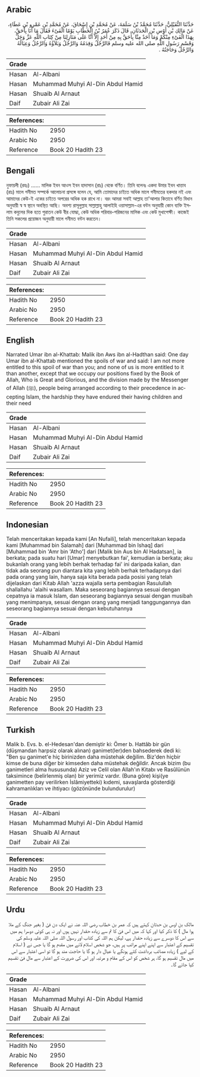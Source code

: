 ## Arabic


<div dir="rtl" lang="ar" style={{fontSize:'larger',backgroundColor:'#f8f9fa',padding:20}}>
حَدَّثَنَا النُّفَيْلِيُّ، حَدَّثَنَا مُحَمَّدُ بْنُ سَلَمَةَ، عَنْ مُحَمَّدِ بْنِ إِسْحَاقَ، عَنْ مُحَمَّدِ بْنِ عَمْرِو بْنِ عَطَاءٍ، عَنْ مَالِكِ بْنِ أَوْسِ بْنِ الْحَدَثَانِ، قَالَ ذَكَرَ عُمَرُ بْنُ الْخَطَّابِ يَوْمًا الْفَىْءَ فَقَالَ مَا أَنَا بِأَحَقَّ، بِهَذَا الْفَىْءِ مِنْكُمْ وَمَا أَحَدٌ مِنَّا بِأَحَقَّ بِهِ مِنْ أَحَدٍ إِلاَّ أَنَّا عَلَى مَنَازِلِنَا مِنْ كِتَابِ اللَّهِ عَزَّ وَجَلَّ وَقَسْمِ رَسُولِ اللَّهِ صلى الله عليه وسلم فَالرَّجُلُ وَقِدَمُهُ وَالرَّجُلُ وَبَلاَؤُهُ وَالرَّجُلُ وَعِيَالُهُ وَالرَّجُلُ وَحَاجَتُهُ ‏.‏
</div>
<div style={{backgroundColor:'#f8f9fa',padding:20, marginBottom: 10}}><table> <thead> <tr> <th>Grade</th> <th></th> </tr> </thead> <tbody> <tr><td>Hasan</td><td>Al-Albani</td></tr><tr><td>Hasan</td><td>Muhammad Muhyi Al-Din Abdul Hamid</td></tr><tr><td>Hasan</td><td>Shuaib Al Arnaut</td></tr><tr><td>Daif</td><td>Zubair Ali Zai</td></tr></tbody></table><table> <thead> <tr> <th>References:</th> <th></th> </tr> </thead> <tbody><tr><td>Hadith No</td><td>2950</td></tr><tr><td>Arabic No</td><td>2950</td></tr><tr><td>Reference</td><td>Book 20 Hadith 23</td></tr></tbody></table></div>

## Bengali


<div dir="ltr" lang="bn" style={{fontSize:'larger',backgroundColor:'#f8f9fa',padding:20}}>
নুফায়লী (রহঃ) ...... মালিক ইবন আওস ইবন হাদাসান (রাঃ) থেকে বর্ণিত। তিনি বলেনঃ একদা উমার ইবন খাত্তাব (রাঃ) মালে গনীমত সম্পর্কে আলোচনা প্রসঙ্গে বলেন যে, আমি তোমাদের চাইতে অধিক মালে গনীমতের হকদার নই এবং আমাদের কেউ-ই একের চাইতে অপরের অধিক হক রাখে না। বরং আমরা সবাই আল্লাহ তা'আলার কিতাবে বর্ণিত বিধান অনুযায়ী স্ব স্ব স্থানে অবস্থিত আছি। অবশ্য রাসূলুল্লাহ সাল্লাল্লাহু আলাইহি ওয়াসাল্লাম-এর বন্টন অনুযায়ী কোন ব্যক্তি ইসলাম কবুলের দিক হতে পুরাতন কেউ বীর যোদ্ধা, কেউ অধিক পরিবার-পরিজনের মালিক এবং কেউ মুখাপেক্ষী। কাজেই তিনি সকলের প্রয়োজন অনুযায়ী মালে গনীমত বন্টন করতেন।
</div>
<div style={{backgroundColor:'#f8f9fa',padding:20, marginBottom: 10}}><table> <thead> <tr> <th>Grade</th> <th></th> </tr> </thead> <tbody> <tr><td>Hasan</td><td>Al-Albani</td></tr><tr><td>Hasan</td><td>Muhammad Muhyi Al-Din Abdul Hamid</td></tr><tr><td>Hasan</td><td>Shuaib Al Arnaut</td></tr><tr><td>Daif</td><td>Zubair Ali Zai</td></tr></tbody></table><table> <thead> <tr> <th>References:</th> <th></th> </tr> </thead> <tbody><tr><td>Hadith No</td><td>2950</td></tr><tr><td>Arabic No</td><td>2950</td></tr><tr><td>Reference</td><td>Book 20 Hadith 23</td></tr></tbody></table></div>

## English


<div dir="ltr" lang="en" style={{fontSize:'larger',backgroundColor:'#f8f9fa',padding:20}}>
Narrated Umar ibn al-Khattab: Malik ibn Aws ibn al-Hadthan said: One day Umar ibn al-Khattab mentioned the spoils of war and said: I am not more entitled to this spoil of war than you; and none of us is more entitled to it than another, except that we occupy our positions fixed by the Book of Allah, Who is Great and Glorious, and the division made by the Messenger of Allah (ﷺ), people being arranged according to their precedence in accepting Islam, the hardship they have endured their having children and their need
</div>
<div style={{backgroundColor:'#f8f9fa',padding:20, marginBottom: 10}}><table> <thead> <tr> <th>Grade</th> <th></th> </tr> </thead> <tbody> <tr><td>Hasan</td><td>Al-Albani</td></tr><tr><td>Hasan</td><td>Muhammad Muhyi Al-Din Abdul Hamid</td></tr><tr><td>Hasan</td><td>Shuaib Al Arnaut</td></tr><tr><td>Daif</td><td>Zubair Ali Zai</td></tr></tbody></table><table> <thead> <tr> <th>References:</th> <th></th> </tr> </thead> <tbody><tr><td>Hadith No</td><td>2950</td></tr><tr><td>Arabic No</td><td>2950</td></tr><tr><td>Reference</td><td>Book 20 Hadith 23</td></tr></tbody></table></div>

## Indonesian


<div dir="ltr" lang="id" style={{fontSize:'larger',backgroundColor:'#f8f9fa',padding:20}}>
Telah menceritakan kepada kami [An Nufaili], telah menceritakan kepada kami [Muhammad bin Salamah] dari [Muhammad bin Ishaq] dari [Muhammad bin 'Amr bin 'Atho'] dari [Malik bin Aus bin Al Hadatsan], ia berkata; pada suatu hari [Umar] menyebutkan fai', kemudian ia berkata; aku bukanlah orang yang lebih berhak terhadap fai' ini daripada kalian, dan tidak ada seorang pun diantara kita yang lebih berhak terhadapnya dari pada orang yang lain, hanya saja kita berada pada posisi yang telah dijelaskan dari Kitab Allah 'azza wajalla serta pembagian Rasulullah shallallahu 'alaihi wasallam. Maka seseorang bagiannya sesuai dengan cepatnya ia masuk Islam, dan seseorang bagiannya sesuai dengan musibah yang menimpanya, sesuai dengan orang yang menjadi tanggungannya dan seseorang bagiannya sesuai dengan kebutuhannya
</div>
<div style={{backgroundColor:'#f8f9fa',padding:20, marginBottom: 10}}><table> <thead> <tr> <th>Grade</th> <th></th> </tr> </thead> <tbody> <tr><td>Hasan</td><td>Al-Albani</td></tr><tr><td>Hasan</td><td>Muhammad Muhyi Al-Din Abdul Hamid</td></tr><tr><td>Hasan</td><td>Shuaib Al Arnaut</td></tr><tr><td>Daif</td><td>Zubair Ali Zai</td></tr></tbody></table><table> <thead> <tr> <th>References:</th> <th></th> </tr> </thead> <tbody><tr><td>Hadith No</td><td>2950</td></tr><tr><td>Arabic No</td><td>2950</td></tr><tr><td>Reference</td><td>Book 20 Hadith 23</td></tr></tbody></table></div>

## Turkish


<div dir="ltr" lang="tr" style={{fontSize:'larger',backgroundColor:'#f8f9fa',padding:20}}>
Malik b. Evs. b. el-Hedesan'dan demiştir ki: Ömer b. Hattâb bir gün (düşmandan harpsiz olarak alınan) ganimet(ler)den bahsederek dedi ki: "Ben şu ganimet'e hiç birinizden daha müstehak değilim. Biz'den hiçbir kimse de buna diğer bir kimseden daha müstehak değildir. Ancak bizim (bu ganimetleri alma hususunda) Aziz ve Celil olan Allah'ın Kitabı ve Rasûlünün taksimince (belirlenmiş olan) bir yerimiz vardır. (Buna göre) kişi(ye ganimetten pay verilirken İslâmiyetteki) kıdemi, savaşlarda gösterdiği kahramanlıkları ve ihtiyacı (gözönünde bulundurulur)
</div>
<div style={{backgroundColor:'#f8f9fa',padding:20, marginBottom: 10}}><table> <thead> <tr> <th>Grade</th> <th></th> </tr> </thead> <tbody> <tr><td>Hasan</td><td>Al-Albani</td></tr><tr><td>Hasan</td><td>Muhammad Muhyi Al-Din Abdul Hamid</td></tr><tr><td>Hasan</td><td>Shuaib Al Arnaut</td></tr><tr><td>Daif</td><td>Zubair Ali Zai</td></tr></tbody></table><table> <thead> <tr> <th>References:</th> <th></th> </tr> </thead> <tbody><tr><td>Hadith No</td><td>2950</td></tr><tr><td>Arabic No</td><td>2950</td></tr><tr><td>Reference</td><td>Book 20 Hadith 23</td></tr></tbody></table></div>

## Urdu


<div dir="rtl" lang="ur" style={{fontSize:'larger',backgroundColor:'#f8f9fa',padding:20}}>
مالک بن اوس بن حدثان کہتے ہیں کہ عمر بن خطاب رضی اللہ عنہ نے ایک دن فیٔ ( بغیر جنگ کے ملا ہوا مال ) کا ذکر کیا اور کہا کہ میں اس فیٔ کا تم سے زیادہ حقدار نہیں ہوں اور نہ ہی کوئی دوسرا ہم میں سے اس کا دوسرے سے زیادہ حقدار ہے، لیکن ہم اللہ کی کتاب اور رسول اللہ صلی اللہ علیہ وسلم کی تقسیم کے اعتبار سے اپنے اپنے مراتب پر ہیں، جو شخص اسلام لانے میں مقدم ہو گا یا جس نے ( اسلام کے لیے ) زیادہ مصائب برداشت کئے ہونگے یا عیال دار ہو گا یا حاجت مند ہو گا تو اسی اعتبار سے اس میں مال تقسیم ہو گا، ہر شخص کو اس کے مقام و مرتبہ اور اس کی ضرورت کے اعتبار سے مال فیٔ تقسیم کیا جائے گا۔
</div>
<div style={{backgroundColor:'#f8f9fa',padding:20, marginBottom: 10}}><table> <thead> <tr> <th>Grade</th> <th></th> </tr> </thead> <tbody> <tr><td>Hasan</td><td>Al-Albani</td></tr><tr><td>Hasan</td><td>Muhammad Muhyi Al-Din Abdul Hamid</td></tr><tr><td>Hasan</td><td>Shuaib Al Arnaut</td></tr><tr><td>Daif</td><td>Zubair Ali Zai</td></tr></tbody></table><table> <thead> <tr> <th>References:</th> <th></th> </tr> </thead> <tbody><tr><td>Hadith No</td><td>2950</td></tr><tr><td>Arabic No</td><td>2950</td></tr><tr><td>Reference</td><td>Book 20 Hadith 23</td></tr></tbody></table></div>